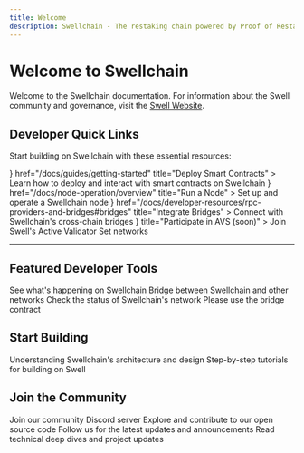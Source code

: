 ```yaml
---
title: Welcome
description: Swellchain - The restaking chain powered by Proof of Restake
---
```




# Welcome to Swellchain

Welcome to the Swellchain documentation. For information about the Swell community and governance, visit the [Swell Website](https://swellnetwork.io).

## Developer Quick Links

Start building on Swellchain with these essential resources:

<Cards>
  <Card
    icon={<Code className="text-blue-300" />}
    href="/docs/guides/getting-started"
    title="Deploy Smart Contracts"
  >
    Learn how to deploy and interact with smart contracts on Swellchain
  </Card>
  <Card
    icon={<Server className="text-green-300" />} 
    href="/docs/node-operation/overview"
    title="Run a Node"
  >
    Set up and operate a Swellchain node
  </Card>
  <Card
    icon={<Waypoints className="text-yellow-300" />}
    href="/docs/developer-resources/rpc-providers-and-bridges#bridges"
    title="Integrate Bridges"
  >
    Connect with Swellchain's cross-chain bridges
  </Card>
  <Card
    icon={<Network className="text-red-300" />}
    title="Participate in AVS (soon)"
  >
    Join Swell's Active Validator Set networks
  </Card>
</Cards>

---

## Featured Developer Tools

<Cards>
  <Card
    href="https://explorer.swellnetwork.io"
    title="Explorer"
  >
    See what's happening on Swellchain
  </Card>
  <Card
    href="https://superbridge.swellnetwork.io"
    title="Bridge"
  >
    Bridge between Swellchain and other networks
  </Card>
  <Card
    href="https://swell-mainnet-status.alt.technology"
    title="Network Status"
  >
    Check the status of Swellchain's network
  </Card>
  <Card
    href="/docs/guides/getting-started#bridging-eth"
    title="Faucet (soon)"
  >
    Please use the bridge contract
  </Card>
</Cards>

## Start Building

<Cards>
  <Card
    href="/docs/fundamentals/about-swell-chain"
    title="Core Concepts"
  >
    Understanding Swellchain's architecture and design
  </Card>
  <Card
    href="/docs/guides/getting-started" 
    title="Guides"
  >
    Step-by-step tutorials for building on Swell
  </Card>
</Cards>

## Join the Community 

<Cards>
  <Card
    href="https://discord.gg/swellnetworkdao"
    title="Discord"
  >
    Join our community Discord server
  </Card>
  <Card
    href="https://github.com/swellnetwork"
    title="GitHub"
  >
    Explore and contribute to our open source code
  </Card>
  <Card
    href="https://x.com/swellnetworkio"
    title="X"
  >
    Follow us for the latest updates and announcements
  </Card>
  <Card
    href="https://blog.swellnetwork.io"
    title="Blog"
    >
    Read technical deep dives and project updates
  </Card>
</Cards>
